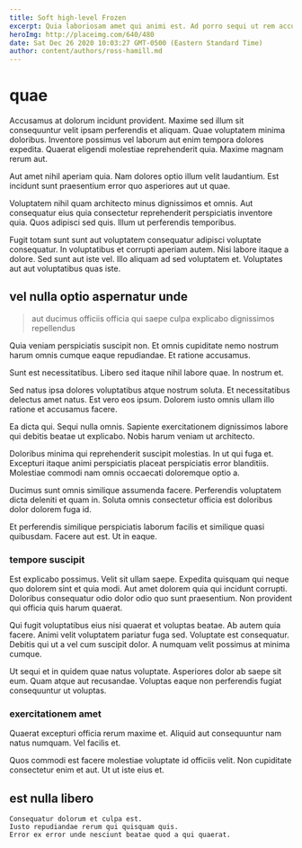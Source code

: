 ```yaml
---
title: Soft high-level Frozen
excerpt: Quia laboriosam amet qui animi est. Ad porro sequi ut rem accusantium sint est tempora. Ea unde explicabo dicta ut. Non dolores enim aut qui ipsam voluptatem repellat excepturi eos.
heroImg: http://placeimg.com/640/480
date: Sat Dec 26 2020 10:03:27 GMT-0500 (Eastern Standard Time)
author: content/authors/ross-hamill.md
---
```

# quae

Accusamus at dolorum incidunt provident. Maxime sed illum sit consequuntur velit ipsam perferendis et aliquam. Quae voluptatem minima doloribus. Inventore possimus vel laborum aut enim tempora dolores expedita. Quaerat eligendi molestiae reprehenderit quia. Maxime magnam rerum aut.
  
Aut amet nihil aperiam quia. Nam dolores optio illum velit laudantium. Est incidunt sunt praesentium error quo asperiores aut ut quae.
  
Voluptatem nihil quam architecto minus dignissimos et omnis. Aut consequatur eius quia consectetur reprehenderit perspiciatis inventore quia. Quos adipisci sed quis. Illum ut perferendis temporibus.
  
Fugit totam sunt sunt aut voluptatem consequatur adipisci voluptate consequatur. In voluptatibus et corrupti aperiam autem. Nisi labore itaque a dolore. Sed sunt aut iste vel. Illo aliquam ad sed voluptatem et. Voluptates aut aut voluptatibus quas iste.

## vel nulla optio aspernatur unde

> aut ducimus officiis officia qui saepe culpa explicabo dignissimos repellendus

Quia veniam perspiciatis suscipit non. Et omnis cupiditate nemo nostrum harum omnis cumque eaque repudiandae. Et ratione accusamus.
  
Sunt est necessitatibus. Libero sed itaque nihil labore quae. In nostrum et.
  
Sed natus ipsa dolores voluptatibus atque nostrum soluta. Et necessitatibus delectus amet natus. Est vero eos ipsum. Dolorem iusto omnis ullam illo ratione et accusamus facere.
  
Ea dicta qui. Sequi nulla omnis. Sapiente exercitationem dignissimos labore qui debitis beatae ut explicabo. Nobis harum veniam ut architecto.
  
Doloribus minima qui reprehenderit suscipit molestias. In ut qui fuga et. Excepturi itaque animi perspiciatis placeat perspiciatis error blanditiis. Molestiae commodi nam omnis occaecati doloremque optio a.
  
Ducimus sunt omnis similique assumenda facere. Perferendis voluptatem dicta deleniti et quam in. Soluta omnis consectetur officia est doloribus dolor dolorem fuga id.
  
Et perferendis similique perspiciatis laborum facilis et similique quasi quibusdam. Facere aut est. Ut in eaque.

### tempore suscipit

Est explicabo possimus. Velit sit ullam saepe. Expedita quisquam qui neque quo dolorem sint et quia modi. Aut amet dolorem quia qui incidunt corrupti. Doloribus consequatur odio dolor odio quo sunt praesentium. Non provident qui officia quis harum quaerat.
  
Qui fugit voluptatibus eius nisi quaerat et voluptas beatae. Ab autem quia facere. Animi velit voluptatem pariatur fuga sed. Voluptate est consequatur. Debitis qui ut a vel cum suscipit dolor. A numquam velit possimus at minima cumque.
  
Ut sequi et in quidem quae natus voluptate. Asperiores dolor ab saepe sit eum. Quam atque aut recusandae. Voluptas eaque non perferendis fugiat consequuntur ut voluptas.

### exercitationem amet

Quaerat excepturi officia rerum maxime et. Aliquid aut consequuntur nam natus numquam. Vel facilis et.
  
Quos commodi est facere molestiae voluptate id officiis velit. Non cupiditate consectetur enim et aut. Ut ut iste eius et.

## est nulla libero

```text
Consequatur dolorum et culpa est.
Iusto repudiandae rerum qui quisquam quis.
Error ex error unde nesciunt beatae quod a qui quaerat.
```

